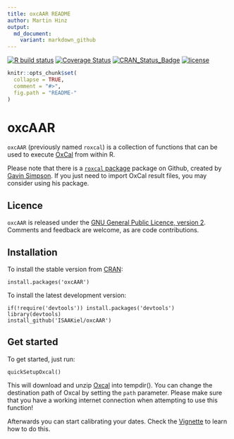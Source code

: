 ```yaml
---
title: oxcAAR README
author: Martin Hinz
output:
  md_document:
    variant: markdown_github
---
```


[![R build status](https://github.com/ISAAKiel/oxcAAR/workflows/R-CMD-check/badge.svg)](https://github.com/ISAAKiel/oxcAAR/actions) [![Coverage Status](https://img.shields.io/codecov/c/github/ISAAKiel/oxcAAR/master.svg)](https://codecov.io/github/ISAAKiel/oxcAAR?branch=master)
[![CRAN\_Status\_Badge](http://www.r-pkg.org/badges/version/oxcAAR)](https://CRAN.R-project.org/package=oxcAAR)
[![license](https://img.shields.io/badge/license-GPL%203-B50B82.svg)](https://www.R-project.org/Licenses/GPL-2)

<!-- README.md is generated from README.Rmd. Please edit that file -->

```r
knitr::opts_chunk$set(
  collapse = TRUE,
  comment = "#>",
  fig.path = "README-"
)
```

# oxcAAR

`oxcAAR` (previously named `roxcal`) is a collection of functions that can be used
to execute [OxCal](https://c14.arch.ox.ac.uk) from within R.

Please note that there is a [`roxcal` package](https://github.com/gavinsimpson/roxcal) package on Github, created by [Gavin Simpson](https://github.com/gavinsimpson). If you just need to import OxCal result files, you may consider using his package.

## Licence

`oxcAAR` is released under the [GNU General Public Licence, version 2](https://www.R-project.org/Licenses/GPL-2). Comments and feedback are welcome, as are code contributions.

## Installation

To install the stable version from  [CRAN](https://CRAN.R-project.org):

    install.packages('oxcAAR')

To install the latest development version: 

    if(!require('devtools')) install.packages('devtools')
    library(devtools)
    install_github('ISAAKiel/oxcAAR')
    
## Get started

To get started, just run:

```
quickSetupOxcal()
```

This will download and unzip [Oxcal](https://c14.arch.ox.ac.uk/oxcal.html) into tempdir(). You can change the destination path of Oxcal by setting the `path` parameter. Please make sure that you have a working internet connection when attempting to use this function! 

Afterwards you can start calibrating your dates. Check the [Vignette](vignettes/basic-usage.Rmd) to learn how to do this. 
